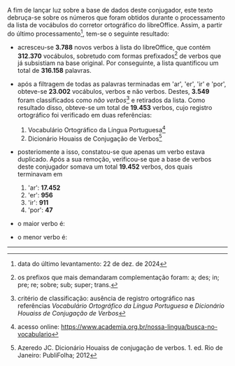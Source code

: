 A fim de lançar luz sobre a base de dados deste conjugador, este texto debruça-se sobre
os números que foram obtidos durante o processamento da lista de vocábulos 
do corretor ortográfico do libreOffice. Assim, a partir do último processamento[^1],
tem-se o seguinte resultado:

* acresceu-se **3.788** novos verbos à lista 
do libreOffice, que contém **312.370** vocábulos, 
sobretudo com formas prefixados[^2] de verbos que já subsistiam na base original. Por conseguinte,
a lista quantificou um total de **316.158** palavras.

* após a filtragem de todas as palavras terminadas em 'ar', 'er', 'ir' e 'por', 
obteve-se **23.002** vocábulos, verbos e não verbos. Destes, **3.549** foram 
classificados como _não verbos_[^3] e retirados da lista. Como resultado disso,
obteve-se um total de **19.453** verbos,
cujo registro ortográfico foi verificado em duas referências:

  1. Vocabulário Ortográfico da Língua Portuguesa[^4]
  2. Dicionário Houaiss de Conjugação de Verbos[^5]

* posteriomente a isso, constatou-se que apenas um verbo estava duplicado. Após a sua
remoção, verificou-se que a base de verbos deste conjugador 
somava um total **19.452** verbos, dos quais terminavam em

  1. 'ar': **17.452**
  2. 'er': **956**
  3. 'ir': **911**
  4. 'por': **47**

* o maior verbo é:
* o menor verbo é:
  
---

[^1]: data do último levantamento: 22 de dez. de 2024
[^2]: os prefixos que mais demandaram complementação foram: 
a; des; in; pre; re; sobre; sub; super; trans.
[^3]: critério de classificação: ausência de registro ortográfico nas referências 
_Vocabulário Ortográfico da Língua Portuguesa_ e _Dicionário Houaiss de Conjugação de Verbos_
[^4]: acesso online: https://www.academia.org.br/nossa-lingua/busca-no-vocabulario
[^5]: Azeredo JC. Dicionário Houaiss de conjugação de verbos. 1. ed. Rio de Janeiro: PubliFolha; 2012